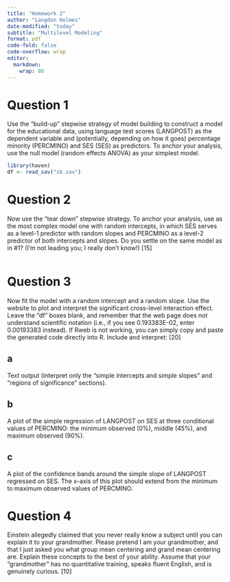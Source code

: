```yaml
---
title: "Homework 2"
author: "Langdon Holmes"
date-modified: "today"
subtitle: "Multilevel Modeling"
format: pdf
code-fold: false
code-overflow: wrap
editor: 
  markdown: 
    wrap: 80
---
```


# Question 1

Use the "build-up" stepwise strategy of model building to construct a model for the
educational data, using language test scores (LANGPOST) as the dependent variable and
(potentially, depending on how it goes) percentage minority (PERCMINO) and SES
(SES) as predictors. To anchor your analysis, use the null model (random effects
ANOVA) as your simplest model.

```r
library(haven)
df <- read_sav("sb.sav")
```


# Question 2

Now use the "tear down" stepwise strategy. To anchor your analysis, use as the most
complex model one with random intercepts, in which SES serves as a level-1 predictor
with random slopes and PERCMINO as a level-2 predictor of both intercepts and slopes.
Do you settle on the same model as in #1? (I'm not leading you; I really don't know!) [15] 


```r

```


# Question 3

Now fit the model with a random intercept and a random slope. Use the website to plot
and interpret the significant cross-level interaction effect. Leave the "df" boxes blank, and
remember that the web page does not understand scientific notation (i.e., if you see
0.193383E-02, enter 0.00193383 instead). If Rweb is not working, you can simply copy
and paste the generated code directly into R. Include and interpret: [20] 

## a

Text output (interpret only the "simple intercepts and simple slopes" and "regions
of significance" sections).



## b

A plot of the simple regression of LANGPOST on SES at three conditional
values of PERCMINO: the minimum observed (0%), middle (45%), and
maximum observed (90%). 

## c

A plot of the confidence bands around the simple slope of LANGPOST regressed
on SES. The x-axis of this plot should extend from the minimum to maximum
observed values of PERCMINO.

# Question 4

Einstein allegedly claimed that you never really know a subject until you can explain it to
your grandmother. Please pretend I am your grandmother, and that I just asked you what
group mean centering and grand mean centering are. Explain these concepts to the best
of your ability. Assume that your "grandmother" has no quantitative training, speaks
fluent English, and is genuinely curious. [10]
